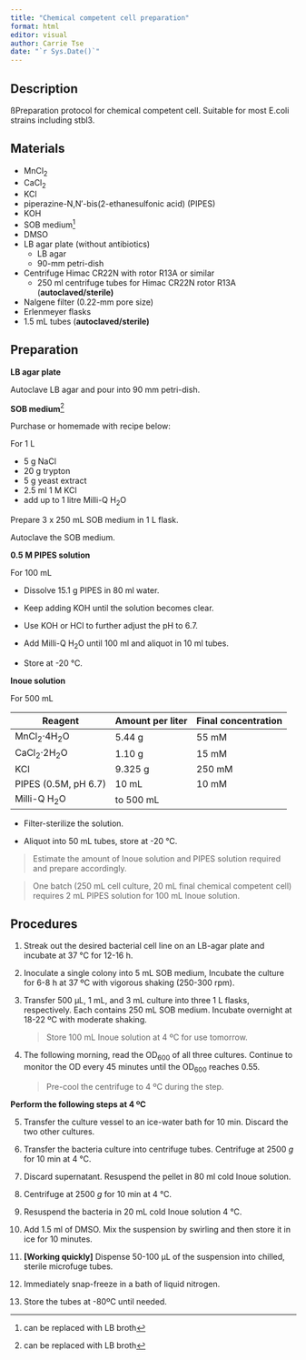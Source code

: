 ```yaml
---
title: "Chemical competent cell preparation"
format: html
editor: visual
author: Carrie Tse
date: "`r Sys.Date()`"
---
```


## Description

ßPreparation protocol for chemical competent cell. Suitable for most E.coli strains including stbl3.

## Materials

-   MnCl~2~
-   CaCl~2~
-   KCl
-   piperazine-N,N′-bis(2-ethanesulfonic acid) (PIPES)
-   KOH
-   SOB medium[^1]
-   DMSO
-   LB agar plate (without antibiotics)
    -   LB agar
    -   90-mm petri-dish
-   Centrifuge Himac CR22N with rotor R13A or similar
    -   250 ml centrifuge tubes for Himac CR22N rotor R13A (**autoclaved/sterile)**
-   Nalgene filter (0.22-mm pore size)
-   Erlenmeyer flasks
-   1.5 mL tubes (**autoclaved/sterile)**

[^1]: can be replaced with LB broth

## Preparation

**LB agar plate**

Autoclave LB agar and pour into 90 mm petri-dish.

**SOB medium**[^2]

[^2]: can be replaced with LB broth

Purchase or homemade with recipe below:

For 1 L

-   5 g NaCl
-   20 g trypton
-   5 g yeast extract
-   2.5 ml 1 M KCl
-   add up to 1 litre Milli-Q H~2~O

Prepare 3 x 250 mL SOB medium in 1 L flask.

Autoclave the SOB medium.

**0.5 M PIPES solution**

For 100 mL

-   Dissolve 15.1 g PIPES in 80 ml water.

-   Keep adding KOH until the solution becomes clear.

-   Use KOH or HCl to further adjust the pH to 6.7.

-   Add Milli-Q H~2~O until 100 ml and aliquot in 10 ml tubes.

-   Store at -20 °C.

**Inoue solution**

For 500 mL

| Reagent              | Amount per liter | Final concentration |
|----------------------|------------------|---------------------|
| MnCl~2~·4H~2~O       | 5.44 g           | 55 mM               |
| CaCl~2~·2H~2~O       | 1.10 g           | 15 mM               |
| KCl                  | 9.325 g          | 250 mM              |
| PIPES (0.5M, pH 6.7) | 10 mL            | 10 mM               |
| Milli-Q H~2~O        | to 500 mL        |                     |

-   Filter-sterilize the solution.

-   Aliquot into 50 mL tubes, store at -20 °C.

> Estimate the amount of Inoue solution and PIPES solution required and prepare accordingly.

> One batch (250 mL cell culture, 20 mL final chemical competent cell) requires 2 mL PIPES solution for 100 mL Inoue solution.

## Procedures

1.  Streak out the desired bacterial cell line on an LB-agar plate and incubate at 37 °C for 12-16 h.

2.  Inoculate a single colony into 5 mL SOB medium, Incubate the culture for 6-8 h at 37 ºC with vigorous shaking (250-300 rpm).

3.  Transfer 500 µL, 1 mL, and 3 mL culture into three 1 L flasks, respectively. Each contains 250 mL SOB medium. Incubate overnight at 18-22 ºC with moderate shaking.

    > Store 100 mL Inoue solution at 4 ºC for use tomorrow.

4.  The following morning, read the OD~600~ of all three cultures. Continue to monitor the OD every 45 minutes until the OD~600~ reaches 0.55.

    > Pre-cool the centrifuge to 4 ºC during the step.

**Perform the following steps at 4 ºC**

5.  Transfer the culture vessel to an ice-water bath for 10 min. Discard the two other cultures.

6.  Transfer the bacteria culture into centrifuge tubes. Centrifuge at 2500 *g* for 10 min at 4 °C.

7.  Discard supernatant. Resuspend the pellet in 80 ml cold Inoue solution.

8.  Centrifuge at 2500 *g* for 10 min at 4 °C.

9.  Resuspend the bacteria in 20 mL cold Inoue solution 4 °C.

10. Add 1.5 ml of DMSO. Mix the suspension by swirling and then store it in ice for 10 minutes.

11. **\[Working quickly\]** Dispense 50-100 µL of the suspension into chilled, sterile microfuge tubes.

12. Immediately snap-freeze in a bath of liquid nitrogen.

13. Store the tubes at -80ºC until needed.

